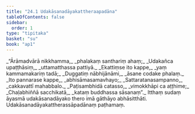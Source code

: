 ```yaml
---
title: "24.1 Udakāsanadāyakattheraapadāna"
tableOfContents: false
sidebar:
  order: 1
type: "tipitaka"
basket: "su"
book: "ap1"
---
```



<DynamicBreadcrumb />

<Division number="1" book="ap1">

<Paragraph number="2973" type="verses" book="ap1">
_“Ārāmadvārā nikkhamma,_  
_phalakaṃ santhariṃ ahaṃ;_  
_Udakañca upaṭṭhāsiṃ,_  
_uttamatthassa pattiyā._  

</Paragraph>

</Division>
<Division number="2" book="ap1">

<Paragraph number="2974" type="verses" book="ap1">
_Ekattiṃse ito kappe,_  
_yaṃ kammamakariṃ tadā;_  
_Duggatiṃ nābhijānāmi,_  
_āsane codake phalaṃ._  

</Paragraph>

</Division>
<Division number="3" book="ap1">

<Paragraph number="2975" type="verses" book="ap1">
_Ito pannarase kappe,_  
_abhisāmasamavhayo;_  
_Sattaratanasampanno,_  
_cakkavattī mahabbalo._  

</Paragraph>

</Division>
<Division number="4" book="ap1">

<Paragraph number="2976" type="verses" book="ap1">
_Paṭisambhidā catasso,_  
_vimokkhāpi ca aṭṭhime;_  
_Chaḷabhiññā sacchikatā,_  
_kataṃ buddhassa sāsanaṃ”._  

</Paragraph>

<Paragraph number="2977" book="ap1">
Itthaṃ sudaṃ āyasmā udakāsanadāyako thero imā gāthāyo abhāsitthāti.

</Paragraph>
</Division>

<Paragraph number="2978" type="center" book="ap1">
Udakāsanadāyakattherassāpadānaṃ paṭhamaṃ.
</Paragraph>